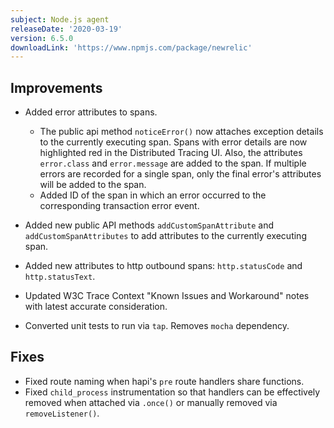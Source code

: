 ```yaml
---
subject: Node.js agent
releaseDate: '2020-03-19'
version: 6.5.0
downloadLink: 'https://www.npmjs.com/package/newrelic'
---
```


## Improvements

* Added error attributes to spans.

  * The public api method `noticeError()` now attaches exception details to the currently executing span. Spans with error details are now highlighted red in the Distributed Tracing UI. Also, the attributes `error.class` and `error.message` are added to the span. If multiple errors are recorded for a single span, only the final error's attributes will be added to the span.
  * Added ID of the span in which an error occurred to the corresponding transaction error event.
* Added new public API methods `addCustomSpanAttribute` and `addCustomSpanAttributes` to add attributes to the currently executing span.
* Added new attributes to http outbound spans: `http.statusCode` and `http.statusText`.
* Updated W3C Trace Context "Known Issues and Workaround" notes with latest accurate consideration.
* Converted unit tests to run via `tap`. Removes `mocha` dependency.

## Fixes

* Fixed route naming when hapi's `pre` route handlers share functions.
* Fixed `child_process` instrumentation so that handlers can be effectively removed when attached via `.once()` or manually removed via `removeListener()`.
